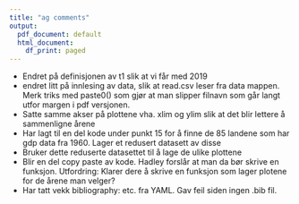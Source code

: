 ```yaml
---
title: "ag comments"
output:
  pdf_document: default
  html_document:
    df_print: paged
---
```


-   Endret på definisjonen av t1 slik at vi får med 2019
-   endret litt på innlesing av data, slik at read.csv leser fra data mappen. Merk triks med paste0() som gjør at man slipper filnavn som går langt utfor margen i pdf versjonen.
-   Satte samme akser på plottene vha. xlim og ylim slik at det blir lettere å sammenligne årene
-   Har lagt til en del kode under punkt 15 for å finne de 85 landene som har gdp data fra 1960. Lager et redusert datasett av disse
-   Bruker dette reduserte datasettet til å lage de ulike plottene
-   Blir en del copy paste av kode. Hadley forslår at man da bør skrive en funksjon. Utfordring: Klarer dere å skrive en funksjon som lager plotene for de årene man velger?
-   Har tatt vekk bibliography: etc. fra YAML. Gav feil siden ingen .bib fil.
